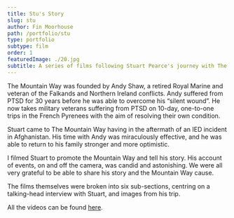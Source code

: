 ```yaml
---
title: Stu's Story
slug: stu
author: Fin Moorhouse
path: /portfolio/stu
type: portfolio
subtype: film
order: 1
featuredImage: ./20.jpg
subtitle: A series of films following Stuart Pearce's journey with The Mountain Way, a charity for veterans with PTSD.
---
```


The Mountain Way was founded by Andy Shaw, a retired Royal Marine and veteran of the Falkands and Northern Ireland conflicts. Andy suffered from PTSD for 30 years before he was able to overcome his “silent wound”. He now takes military veterans suffering from PTSD on 10-day, one-to-one trips in the French Pyrenees with the aim of resolving their own condition.

Stuart came to The Mountain Way having in the aftermath of an IED incident in Afghanistan. His time with Andy was miraculously effective, and he was able to return to his family stronger and more optimistic.

I filmed Stuart to promote the Mountain Way and tell his story. His account of events, on and off the camera, was candid and astonishing. We were all very grateful to be able to share his story and the Mountain Way cause.

The films themselves were broken into six sub-sections, centring on a talking-head interview with Stuart, and images from his trip.

All the videos can be found <a href='https://www.youtube.com/playlist?list=PLbCQ-eLK9qR2ClXKRGrymiCVXNkZtV8eO'>here</a>.
